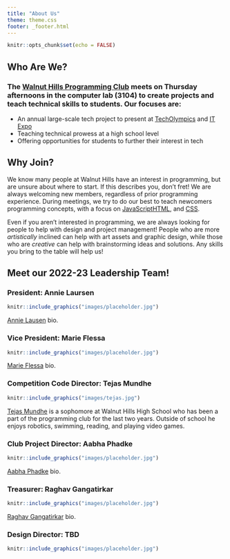 ```yaml
---
title: "About Us"
theme: theme.css
footer: _footer.html
---
```


```r
knitr::opts_chunk$set(echo = FALSE)
```

## Who Are We?
### The [Walnut Hills Programming Club](https://github.com/WalnutProgramming) meets on Thursday afternoons in the computer lab (3104) to create projects and teach technical skills to students. Our focuses are:
+ An annual large-scale tech project to present at [TechOlympics](https://techolympics.org/) and [IT Expo](https://itexpo.live/2022/high-school)
+ Teaching technical prowess at a high school level
+ Offering opportunities for students to further their interest in tech

## Why Join?
We know many people at Walnut Hills have an interest in programming, but are unsure about where to start. If this describes you, don't fret! We are always welcoming new members, regardless of prior programming experience. During meetings, we try to do our best to teach newcomers programming concepts, with a focus on [JavaScript](https://www.w3schools.com/js/)[HTML](https://www.w3schools.com/html/), and [CSS](https://www.w3schools.com/css/).

Even if you aren't interested in programming, we are always looking for people to help with design and project management! People who are more *artistically* inclined can help with art assets and graphic design, while those who are *creative* can help with brainstorming ideas and solutions. Any skills you bring to the table will help us!

## Meet our 2022-23 Leadership Team!

### President: Annie Laursen
```r
knitr::include_graphics("images/placeholder.jpg")
```
[Annie Lausen]() bio.

### Vice President: Marie Flessa
```r
knitr::include_graphics("images/placeholder.jpg")
```
[Marie Flessa]() bio.

### Competition Code Director: Tejas Mundhe
```r
knitr::include_graphics("images/tejas.jpg")
```
[Tejas Mundhe](https://github.com/TejasMundhe) is a sophomore at Walnut Hills High School who has been a part of the programming club for the last two years. Outside of school he enjoys robotics, swimming, reading, and playing video games.

### Club Project Director: Aabha Phadke
```r
knitr::include_graphics("images/placeholder.jpg")
```
[Aabha Phadke]() bio.

### Treasurer: Raghav Gangatirkar
```r
knitr::include_graphics("images/placeholder.jpg")
```
[Raghav Gangatirkar]() bio.

### Design Director: TBD
```r
knitr::include_graphics("images/placeholder.jpg")
```
